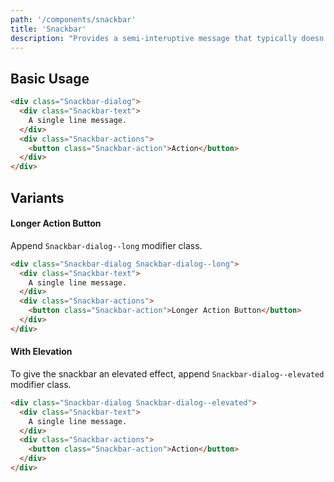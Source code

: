 ```yaml
---
path: '/components/snackbar'
title: 'Snackbar'
description: "Provides a semi-interuptive message that typically doesn't require any action to dismiss."
---
```


## Basic Usage

```html preview=true center=true
<div class="Snackbar-dialog">
  <div class="Snackbar-text">
    A single line message.
  </div>
  <div class="Snackbar-actions">
    <button class="Snackbar-action">Action</button>
  </div>
</div>
```

## Variants

#### Longer Action Button

Append `Snackbar-dialog--long` modifier class.

```html preview=true center=true
<div class="Snackbar-dialog Snackbar-dialog--long">
  <div class="Snackbar-text">
    A single line message.
  </div>
  <div class="Snackbar-actions">
    <button class="Snackbar-action">Longer Action Button</button>
  </div>
</div>
```

#### With Elevation

To give the snackbar an elevated effect, append `Snackbar-dialog--elevated` modifier class.

```html preview=true center=true
<div class="Snackbar-dialog Snackbar-dialog--elevated">
  <div class="Snackbar-text">
    A single line message.
  </div>
  <div class="Snackbar-actions">
    <button class="Snackbar-action">Action</button>
  </div>
</div>
```
